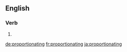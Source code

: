 ==English==

===Verb===
{{head|en|present participle}}

# {{present participle of|proportionate|lang=en}}

[[de:proportionating]]
[[fr:proportionating]]
[[ja:proportionating]]